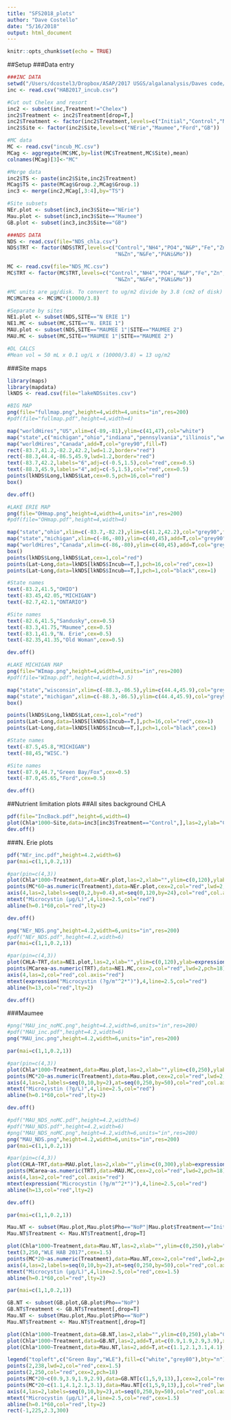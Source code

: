 ```yaml
---
title: "SFS2018_plots"
author: "Dave Costello"
date: "5/16/2018"
output: html_document
---
```


```r
knitr::opts_chunk$set(echo = TRUE)

```

##Setup
###Data entry
```r
###INC DATA
setwd("/Users/dcostel3/Dropbox/ASAP/2017 USGS/algalanalysis/Daves code/")
inc <- read.csv("HAB2017_incub.csv")

#Cut out Chelex and resort
inc2 <- subset(inc,Treatment!="Chelex")
inc2$Treatment <- inc2$Treatment[drop=T,]
inc2$Treatment <- factor(inc2$Treatment,levels=c("Initial","Control","NH4","PO4","N+P","Trace","N+trace","P+trace","N+P+trace"))
inc2$Site <- factor(inc2$Site,levels=c("NErie","Maumee","Ford","GB"))

#MC data
MC <- read.csv("incub_MC.csv")
MCag <- aggregate(MC$MC,by=list(MC$Treatment,MC$Site),mean)
colnames(MCag)[3]<-"MC"

#Merge data
inc2$TS <- paste(inc2$Site,inc2$Treatment)
MCag$TS <- paste(MCag$Group.2,MCag$Group.1)
inc3 <- merge(inc2,MCag[,3:4],by="TS")

#Site subsets
NEr.plot <- subset(inc3,inc3$Site=="NErie")
Mau.plot <- subset(inc3,inc3$Site=="Maumee")
GB.plot <- subset(inc3,inc3$Site=="GB")

###NDS DATA
NDS <- read.csv(file="NDS_chla.csv")
NDS$TRT <- factor(NDS$TRT,levels=c("Control","NH4","PO4","N&P","Fe","Zn","Ni&Mo",
                                   "N&Zn","N&Fe","P&Ni&Mo"))

MC <- read.csv(file="NDS_MC.csv")
MC$TRT <- factor(MC$TRT,levels=c("Control","NH4","PO4","N&P","Fe","Zn","Ni&Mo",
                                   "N&Zn","N&Fe","P&Ni&Mo"))

#MC units are µg/disk. To convert to ug/m2 divide by 3.8 (cm2 of disk) and multiply by 10,000 (cm2/m2)
MC$MCarea <- MC$MC*(10000/3.8)

#Separate by sites
NE1.plot <- subset(NDS,SITE=="N ERIE 1")
NE1.MC <- subset(MC,SITE=="N. ERIE 1")
MAU.plot <- subset(NDS,SITE=="MAUMEE 1"|SITE=="MAUMEE 2")
MAU.MC <- subset(MC,SITE=="MAUMEE 1"|SITE=="MAUMEE 2")

#DL CALCS
#Mean vol = 50 mL x 0.1 ug/L x (10000/3.8) = 13 ug/m2
```

###Site maps

```r
library(maps)
library(mapdata)
lkNDS <- read.csv(file="lakeNDSsites.csv")

#BIG MAP
png(file="fullmap.png",height=4,width=4,units="in",res=200)
#pdf(file="fullmap.pdf",height=4,width=4)

map("worldHires","US",xlim=c(-89,-81),ylim=c(41,47),col="white")
map("state",c("michigan","ohio","indiana","pennsylvania","illinois","west virginia","wisconsin"),add=T,col="grey90",fill=T)
map("worldHires","Canada",add=T,col="grey90",fill=T)
rect(-83.7,41.2,-82.2,42.2,lwd=1.2,border="red")
rect(-88.3,44.4,-86.5,45.9,lwd=1.2,border="red")
text(-83.7,42.2,labels="6",adj=c(-0.5,1.5),col="red",cex=0.5)
text(-88.3,45.9,labels="4",adj=c(-5,1.5),col="red",cex=0.5)
points(lkNDS$Long,lkNDS$Lat,cex=0.5,pch=16,col="red")
box()

dev.off()

#LAKE ERIE MAP
png(file="OHmap.png",height=4,width=4,units="in",res=200)
#pdf(file="OHmap.pdf",height=4,width=4)

map("state","ohio",xlim=c(-83.7,-82.2),ylim=c(41.2,42.2),col="grey90",fill=T)
map("state","michigan",xlim=c(-86,-80),ylim=c(40,45),add=T,col="grey90",fill=T)
map("worldHires","Canada",xlim=c(-86,-80),ylim=c(40,45),add=T,col="grey90",fill=T)
box()
points(lkNDS$Long,lkNDS$Lat,cex=1,col="red")
points(Lat~Long,data=lkNDS[lkNDS$Incub==T,],pch=16,col="red",cex=1)
points(Lat~Long,data=lkNDS[lkNDS$Incub==T,],pch=1,col="black",cex=1)

#State names
text(-83.2,41.5,"OHIO")
text(-83.45,42.05,"MICHIGAN")
text(-82.7,42.1,"ONTARIO")

#Site names
text(-82.6,41.5,"Sandusky",cex=0.5)
text(-83.3,41.75,"Maumee",cex=0.5)
text(-83.1,41.9,"N. Erie",cex=0.5)
text(-82.35,41.35,"Old Woman",cex=0.5)

dev.off()

#LAKE MICHIGAN MAP
png(file="WImap.png",height=4,width=4,units="in",res=200)
#pdf(file="WImap.pdf",height=4,width=3.5)

map("state","wisconsin",xlim=c(-88.3,-86.5),ylim=c(44.4,45.9),col="grey90",fill=T)
map("state","michigan",xlim=c(-88.3,-86.5),ylim=c(44.4,45.9),col="grey90",fill=T,add=T)
box()

points(lkNDS$Long,lkNDS$Lat,cex=1,col="red")
points(Lat~Long,data=lkNDS[lkNDS$Incub==T,],pch=16,col="red",cex=1)
points(Lat~Long,data=lkNDS[lkNDS$Incub==T,],pch=1,col="black",cex=1)

#State names
text(-87.5,45.8,"MICHIGAN")
text(-88,45,"WISC.")

#Site names
text(-87.9,44.7,"Green Bay/Fox",cex=0.5)
text(-87.0,45.65,"Ford",cex=0.5)

dev.off()
```

##Nutrient limitation plots
##All sites background CHLA
```r
pdf(file="IncBack.pdf",height=6,width=4)
plot(Chla*1000~Site,data=inc3[inc3$Treatment=="Control",],las=2,ylab="Chlorophyll a (µg/L)",xlab="",ylim=c(0,200))
dev.off()
```

###N. Erie plots
```r
pdf("NEr_inc.pdf",height=4.2,width=6)
par(mai=c(1,1,0.2,1))

#par(pin=c(4,3))
plot(Chla*1000~Treatment,data=NEr.plot,las=2,xlab="",ylim=c(0,120),ylab="Chlorophyll a (µg/L)")
points(MC*60~as.numeric(Treatment),data=NEr.plot,cex=2,col="red",lwd=2,pch=18)
axis(4,las=2,labels=seq(0,2,by=0.4),at=seq(0,120,by=24),col="red",col.axis="red")
mtext("Microcystin (µg/L)",4,line=2.5,col="red")
abline(h=0.1*60,col="red",lty=2)

dev.off()
```

```r
png("NEr_NDS.png",height=4.2,width=6,units="in",res=200)
#pdf("NEr_NDS.pdf",height=4.2,width=6)
par(mai=c(1,1,0.2,1))

#par(pin=c(4,3))
plot(CHLA~TRT,data=NE1.plot,las=2,xlab="",ylim=c(0,120),ylab=expression("Chlorophyll a (mg/m"^2*")"))
points(MCarea~as.numeric(TRT),data=NE1.MC,cex=2,col="red",lwd=2,pch=18)
axis(4,las=2,col="red",col.axis="red")
mtext(expression("Microcystin (?g/m"^2*")"),4,line=2.5,col="red")
abline(h=13,col="red",lty=2)

dev.off()
```

###Maumee
```r
#png("MAU_inc_noMC.png",height=4.2,width=6,units="in",res=200)
#pdf("MAU_inc.pdf",height=4.2,width=6)
png("MAU_inc.png",height=4.2,width=6,units="in",res=200)

par(mai=c(1,1,0.2,1))

#par(pin=c(4,3))
plot(Chla*1000~Treatment,data=Mau.plot,las=2,xlab="",ylim=c(0,250),ylab="Chlorophyll a (?g/L)")
points(MC*20~as.numeric(Treatment),data=Mau.plot,cex=2,col="red",lwd=2,pch=18)
axis(4,las=2,labels=seq(0,10,by=2),at=seq(0,250,by=50),col="red",col.axis="red")
mtext("Microcystin (?g/L)",4,line=2.5,col="red")
abline(h=0.1*60,col="red",lty=2)

dev.off()
```

```r
#pdf("MAU_NDS_noMC.pdf",height=4.2,width=6)
#pdf("MAU_NDS.pdf",height=4.2,width=6)
#png("MAU_NDS_noMC.png",height=4.2,width=6,units="in",res=200)
png("MAU_NDS.png",height=4.2,width=6,units="in",res=200)
par(mai=c(1,1,0.2,1))

#par(pin=c(4,3))
plot(CHLA~TRT,data=MAU.plot,las=2,xlab="",ylim=c(0,300),ylab=expression("Chlorophyll a (mg/m"^2*")"))
points(MCarea~as.numeric(TRT),data=MAU.MC,cex=2,col="red",lwd=2,pch=18)
axis(4,las=2,col="red",col.axis="red")
mtext(expression("Microcystin (?g/m"^2*")"),4,line=2.5,col="red")
abline(h=13,col="red",lty=2)

dev.off()
```

```r
par(mai=c(1,1,0.2,1))

Mau.NT <- subset(Mau.plot,Mau.plot$Pho=="NoP"|Mau.plot$Treatment=="Initial")
Mau.NT$Treatment <- Mau.NT$Treatment[,drop=T]

plot(Chla*1000~Treatment,data=Mau.NT,las=2,xlab="",ylim=c(0,250),ylab="Chlorophyll a (µg/L)",cex.lab=1.5)
text(3,250,"WLE HAB 2017",cex=1.5)
points(MC*20~as.numeric(Treatment),data=Mau.NT,cex=2,col="red",lwd=2,pch=18)
axis(4,las=2,labels=seq(0,10,by=2),at=seq(0,250,by=50),col="red",col.axis="red")
mtext("Microcystin (µg/L)",4,line=2.5,col="red",cex=1.5)
abline(h=0.1*60,col="red",lty=2)

```


```r
par(mai=c(1,1,0.2,1))

GB.NT <- subset(GB.plot,GB.plot$Pho=="NoP")
GB.NT$Treatment <- GB.NT$Treatment[,drop=T]
Mau.NT <- subset(Mau.plot,Mau.plot$Pho=="NoP")
Mau.NT$Treatment <- Mau.NT$Treatment[,drop=T]

plot(Chla*1000~Treatment,data=GB.NT,las=2,xlab="",ylim=c(0,250),ylab="Chlorophyll a (µg/L)",cex.lab=1.5,border="transparent")
plot(Chla*1000~Treatment,data=GB.NT,las=2,add=T,at=c(0.9,1.9,2.9,3.9),xaxt="n",yaxt="n",boxwex=0.3,ylab="",xlab="")
plot(Chla*1000~Treatment,data=Mau.NT,las=2,add=T,at=c(1.1,2.1,3.1,4.1),col="grey80",xaxt="n",yaxt="n",boxwex=0.3,xlab="",ylab="")

legend("topleft",c("Green Bay","WLE"),fill=c("white","grey80"),bty="n")
points(2,238,lwd=2,col="red",cex=1.5)
points(2,250,col="red",cex=2,pch=18)
points(MC*20~c(0.9,3.9,1.9,2.9),data=GB.NT[c(1,5,9,13),],cex=2,col="red",lwd=2,pch=18)
points(MC*20~c(1.1,4.1,2.1,3.1),data=Mau.NT[c(1,5,9,13),],col="red",lwd=2,pch=1,cex=1.5)
axis(4,las=2,labels=seq(0,10,by=2),at=seq(0,250,by=50),col="red",col.axis="red")
mtext("Microcystin (µg/L)",4,line=2.5,col="red",cex=1.5)
abline(h=0.1*60,col="red",lty=2)
rect(-1,225,2.3,300)
```

